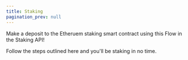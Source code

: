 ```yaml
---
title: Staking
pagination_prev: null
---
```


Make a deposit to the Etheruem staking smart contract using this Flow in the Staking API!

Follow the steps outlined here and you'll be staking in no time.
